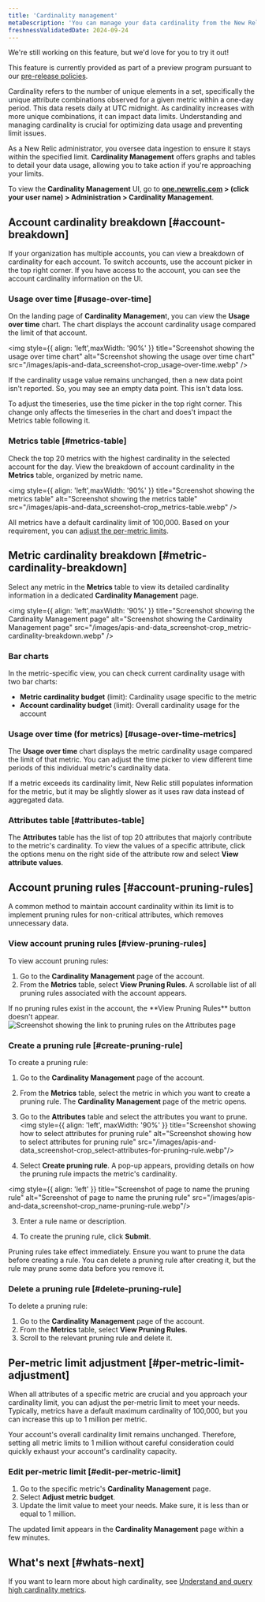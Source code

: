 ```yaml
---
title: 'Cardinality management'
metaDescription: 'You can manage your data cardinality from the New Relic UI.'
freshnessValidatedDate: 2024-09-24
---
```


<Callout title="preview">
  We're still working on this feature, but we'd love for you to try it out!

  This feature is currently provided as part of a preview program pursuant to our [pre-release policies](/docs/licenses/license-information/referenced-policies/new-relic-pre-release-policy).
</Callout>

Cardinality refers to the number of unique elements in a set, specifically the unique attribute combinations observed for a given metric within a one-day period. This data resets daily at UTC midnight. As cardinality increases with more unique combinations, it can impact data limits. Understanding and managing cardinality is crucial for optimizing data usage and preventing limit issues.

As a New Relic administrator, you oversee data ingestion to ensure it stays within the specified limit. <DNT>**Cardinality Management**</DNT> offers graphs and tables to detail your data usage, allowing you to take action if you're approaching your limits.

To view the **<DNT>Cardinality Management</DNT>** UI, go to **<DNT>[one.newrelic.com](https://one.newrelic.com)</DNT> > (click your user name) > <DNT>Administration > Cardinality Management</DNT>**.

## Account cardinality breakdown [#account-breakdown]

If your organization has multiple accounts, you can view a breakdown of cardinality for each account. To switch accounts, use the account picker in the top right corner. If you have access to the account, you can see the account cardinality information on the UI.

### Usage over time [#usage-over-time]

On the landing page of <DNT>**Cardinality Managemen**t</DNT>, you can view the <DNT>**Usage over time**</DNT> chart. The chart displays the account cardinality usage compared the limit of that account.

<img
    style={{ align: 'left',maxWidth: '90%' }}
    title="Screenshot showing the usage over time chart"
    alt="Screenshot showing the usage over time chart"
    src="/images/apis-and-data_screenshot-crop_usage-over-time.webp"
/>

<Callout variant="tip">
  If the cardinality usage value remains unchanged, then a new data point isn't reported. So, you may see an empty data point. This isn't data loss.
</Callout>

To adjust the timeseries, use the time picker in the top right corner. This change only affects the timeseries in the chart and does't impact the Metrics table following it.
### Metrics table [#metrics-table]
Check the top 20 metrics with the highest cardinality in the selected account for the day. View the breakdown of account cardinality in the <DNT>**Metrics**</DNT> table, organized by metric name.


<img
    style={{ align: 'left',maxWidth: '90%' }}
    title="Screenshot showing the metrics table"
    alt="Screenshot showing the metrics table"
    src="/images/apis-and-data_screenshot-crop_metrics-table.webp"
/>

All metrics have a default cardinality limit of 100,000. Based on your requirement, you can [adjust the per-metric limits](#per-metric-limit-adjustment).

## Metric cardinality breakdown [#metric-cardinality-breakdown]

Select any metric in the <DNT>**Metrics**</DNT> table to view its detailed cardinality information in a dedicated <DNT>**Cardinality Management**</DNT> page.

<img
    style={{ align: 'left',maxWidth: '90%' }}
    title="Screenshot showing the Cardinality Management page"
    alt="Screenshot showing the Cardinality Management page"
    src="/images/apis-and-data_screenshot-crop_metric-cardinality-breakdown.webp"
/>

### Bar charts
In the metric-specific view, you can check current cardinality usage with two bar charts:
* <DNT>**Metric cardinality budget**</DNT> (limit): Cardinality usage specific to the metric
* <DNT>**Account cardinality budget**</DNT> (limit): Overall cardinality usage for the account

### Usage over time (for metrics) [#usage-over-time-metrics]

The <DNT>**Usage over time**</DNT> chart displays the metric cardinality usage compared the limit of that metric. You can adjust the time picker to view different time periods of this individual metric's cardinality data.

<Callout variant="tip">
    If a metric exceeds its cardinality limit, New Relic still populates information for the metric, but it may be slightly slower as it uses raw data instead of aggregated data.
</Callout>

### Attributes table [#attributes-table]

The <DNT>**Attributes**</DNT> table has the list of top 20 attributes that majorly contribute to the metric's cardinality. To view the values of a specific attribute, click the options menu on the right side of the attribute row and select <DNT>**View attribute values**</DNT>.

## Account pruning rules [#account-pruning-rules]

A common method to maintain account cardinality within its limit is to implement pruning rules for non-critical attributes, which removes unnecessary data.

### View account pruning rules [#view-pruning-rules]

To view account pruning rules:
1. Go to the **Cardinality Management** page of the account.
2. From the **Metrics** table, select <DNT>**View Pruning Rules**</DNT>. A scrollable list of all pruning rules associated with the account appears.
  <Callout variant="tip">
If no pruning rules exist in the account, the <DNT>**View Pruning Rules**</DNT> button doesn't appear.
</Callout>
<img
    style={{ align: 'left',maxWidth: '90%' }}
    title="Screenshot showing the link to pruning rules on the Attributes page"
    alt="Screenshot showing the link to pruning rules on the Attributes page"
    src="/images/apis-and-data_screenshot-crop_view-pruning-rules.webp"
/>

### Create a pruning rule [#create-pruning-rule]

To create a pruning rule:

1. Go to the **Cardinality Management** page of the account.
2. From the **Metrics** table, select the metric in which you want to create a pruning rule. The **Cardinality Management** page of the metric opens.
3. Go to the **Attributes** table and select the attributes you want to prune. 
  <img
    style={{ align: 'left', maxWidth: '90%' }}
    title="Screenshot showing how to select attributes for pruning rule"
    alt="Screenshot showing how to select attributes for pruning rule"
    src="/images/apis-and-data_screenshot-crop_select-attributes-for-pruning-rule.webp"/>

3. Select <DNT>**Create pruning rule**</DNT>. A pop-up appears, providing details on how the pruning rule impacts the metric's cardinality.
  
  <img
    style={{ align: 'left' }}
    title="Screenshot of page to name the pruning rule"
    alt="Screenshot of page to name the pruning rule"
    src="/images/apis-and-data_screenshot-crop_name-pruning-rule.webp"/>

3. Enter a rule name or description.
    
4. To create the pruning rule, click <DNT>**Submit**</DNT>.

<Callout variant="important">
Pruning rules take effect immediately. Ensure you want to prune the data before creating a rule. You can delete a pruning rule after creating it, but the rule may prune some data before you remove it.
</Callout>

### Delete a pruning rule [#delete-pruning-rule]

To delete a pruning rule:

1. Go to the **Cardinality Management** page of the account.
2. From the **Metrics** table, select <DNT>**View Pruning Rules**</DNT>.
3. Scroll to the relevant pruning rule and delete it. 

## Per-metric limit adjustment [#per-metric-limit-adjustment]

When all attributes of a specific metric are crucial and you approach your cardinality limit, you can adjust the per-metric limit to meet your needs. Typically, metrics have a default maximum cardinality of 100,000, but you can increase this up to 1 million per metric.

<Callout variant="tip">
  Your account's overall cardinality limit remains unchanged. Therefore, setting all metric limits to 1 million without careful consideration could quickly exhaust your account's cardinality capacity.
</Callout>

### Edit per-metric limit [#edit-per-metric-limit]

1. Go to the specific metric's <DNT>**Cardinality Management**</DNT> page.
2. Select <DNT>**Adjust metric budget**</DNT>.
3. Update the limit value to meet your needs. Make sure, it is less than or equal to 1 million.

The updated limit appears in the <DNT>**Cardinality Management**</DNT> page within a few minutes.


## What's next [#whats-next]

If you want to learn more about high cardinality, see [Understand and query high cardinality metrics](/docs/data-apis/ingest-apis/metric-api/NRQL-high-cardinality-metrics/).


